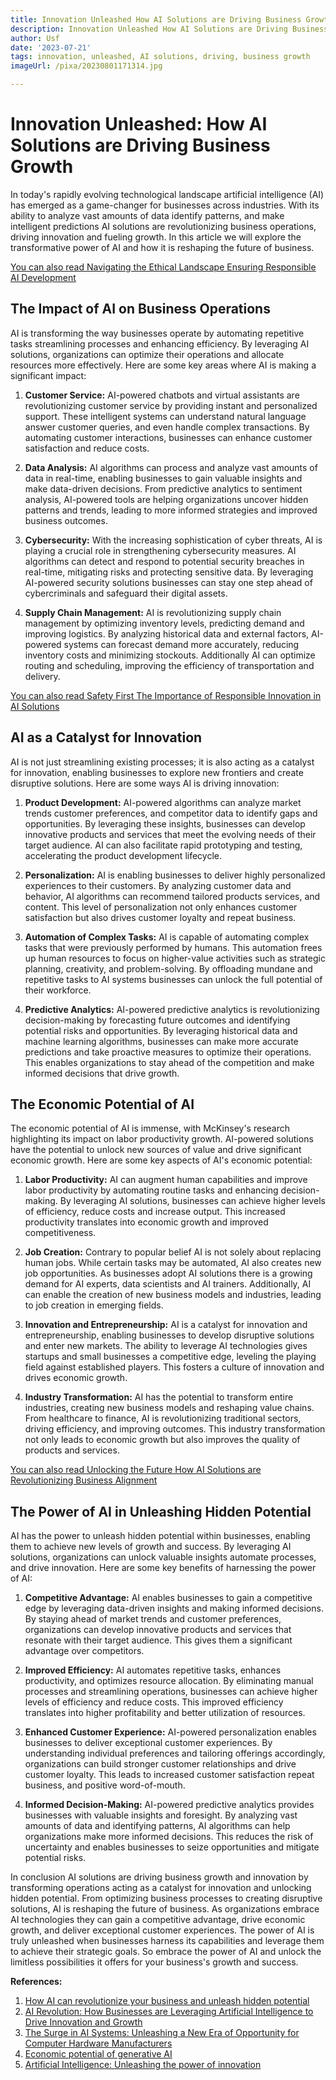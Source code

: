 ```yaml
---
title: Innovation Unleashed How AI Solutions are Driving Business Growth
description: Innovation Unleashed How AI Solutions are Driving Business Growth
author: Usf
date: '2023-07-21'
tags: innovation, unleashed, AI solutions, driving, business growth
imageUrl: /pixa/20230801171314.jpg

---
```

# Innovation Unleashed: How AI Solutions are Driving Business Growth

In  today's rapidly evolving technological landscape  artificial intelligence (AI) has emerged as a game-changer  for  businesses across industries. With its ability to analyze vast amounts of data identify patterns, and  make intelligent  predictions AI solutions are  revolutionizing business operations,  driving innovation and fueling growth. In  this article we will explore the transformative power of AI and how it is reshaping the future of business.

[You can also  read Navigating the  Ethical  Landscape Ensuring Responsible AI Development](Navigating%20the%20Ethical%20Landscape%20Ensuring%20Responsible%20AI%20Development)


## The Impact of AI on  Business  Operations

AI is transforming the way businesses operate by automating repetitive tasks streamlining processes and enhancing efficiency. By leveraging AI solutions, organizations can optimize their operations and allocate resources more effectively. Here are some key areas where  AI is making a significant impact:

1. **Customer Service:** AI-powered chatbots  and virtual assistants are revolutionizing customer  service by providing instant and personalized support. These intelligent systems can understand natural language answer customer queries, and even handle complex transactions. By automating  customer interactions, businesses can enhance customer satisfaction and reduce costs.

2.  **Data Analysis:** AI algorithms can process and  analyze vast amounts of  data in  real-time, enabling businesses to gain valuable insights and  make  data-driven decisions.  From predictive analytics to sentiment analysis, AI-powered tools  are helping organizations uncover hidden patterns  and trends, leading to more  informed  strategies and improved business outcomes.

3. **Cybersecurity:** With the increasing sophistication of cyber threats, AI is playing a crucial role in strengthening  cybersecurity measures. AI algorithms can detect and respond to  potential security  breaches  in real-time, mitigating risks and protecting sensitive  data. By leveraging AI-powered security solutions businesses can stay one step  ahead of cybercriminals and safeguard their digital assets.

4. **Supply Chain Management:** AI is revolutionizing supply chain  management by  optimizing inventory levels, predicting demand and improving logistics. By analyzing historical  data and external factors, AI-powered systems can forecast demand more accurately, reducing inventory costs and minimizing stockouts. Additionally AI can  optimize routing  and scheduling, improving the efficiency of transportation and delivery.

[You can also read Safety First The Importance of Responsible Innovation in AI Solutions](Safety%20First%20The%20Importance%20of%20Responsible%20Innovation%20in%20AI%20Solutions)


## AI as a  Catalyst for Innovation

AI is  not just  streamlining  existing processes; it is also acting as a catalyst for innovation, enabling businesses to explore new frontiers and create  disruptive solutions. Here are some ways AI is driving innovation:

1. **Product Development:** AI-powered algorithms can analyze market trends customer preferences, and competitor data to identify  gaps and opportunities. By leveraging these insights, businesses can develop innovative products and services that meet the  evolving needs of their target audience. AI can also facilitate  rapid prototyping  and testing, accelerating the product development  lifecycle.

2.  **Personalization:** AI is enabling businesses to deliver highly personalized experiences to their customers. By analyzing customer  data and behavior, AI algorithms can recommend tailored products services, and content. This level of personalization not only enhances customer  satisfaction  but also drives customer loyalty and repeat business.

3. **Automation of Complex Tasks:** AI is capable of automating complex  tasks that were previously performed by humans. This automation frees up human resources to focus on higher-value activities such as  strategic planning, creativity, and problem-solving. By offloading mundane and repetitive tasks to AI systems businesses can unlock the full potential  of  their workforce.

4. **Predictive Analytics:** AI-powered predictive analytics is revolutionizing decision-making by forecasting  future outcomes and identifying potential risks and opportunities. By leveraging historical data and machine learning algorithms, businesses can make  more  accurate predictions and take proactive measures to optimize their operations. This enables organizations to stay ahead of the competition and make informed decisions that drive growth.

## The Economic Potential of AI

The economic potential  of AI is immense, with McKinsey's research highlighting its impact on labor productivity  growth.  AI-powered solutions have the potential  to unlock new sources of value and drive significant  economic growth. Here are some key aspects of AI's economic potential:

1. **Labor Productivity:** AI can augment human capabilities and improve labor productivity by automating routine tasks and enhancing decision-making. By leveraging AI solutions, businesses can achieve higher levels of efficiency, reduce costs and  increase output. This  increased productivity translates into economic growth and  improved competitiveness.

2. **Job Creation:** Contrary to popular belief  AI is not solely about replacing human jobs. While certain tasks may be automated, AI  also creates  new job opportunities. As businesses adopt AI solutions  there is a growing  demand for AI experts, data scientists and  AI trainers. Additionally, AI can enable the creation of new business  models and industries, leading to job  creation in emerging fields.

3. **Innovation and Entrepreneurship:** AI is a catalyst for innovation and entrepreneurship, enabling businesses to develop disruptive solutions  and enter  new markets. The ability to leverage AI technologies gives startups and small businesses a competitive edge, leveling the playing field against established players.  This fosters a culture of innovation and drives economic growth.

4. **Industry Transformation:**  AI has the potential to transform entire industries, creating new business models and reshaping value chains. From healthcare to finance, AI is revolutionizing traditional sectors, driving  efficiency, and improving  outcomes. This industry transformation not only leads to economic growth but also improves the  quality of products and services.

[You can also read Unlocking the Future How AI Solutions are Revolutionizing Business Alignment](Unlocking%20the%20Future%20How%20AI%20Solutions%20are%20Revolutionizing%20Business%20Alignment)


## The Power of AI in Unleashing Hidden Potential

AI has the power to unleash hidden potential within businesses,  enabling them to achieve new  levels of growth and success. By leveraging AI  solutions, organizations  can unlock valuable insights automate processes, and drive innovation. Here are some key benefits of harnessing the  power  of  AI:

1. **Competitive Advantage:** AI enables businesses to gain a competitive edge by  leveraging data-driven insights and making informed decisions. By staying ahead of market trends and  customer preferences, organizations can develop innovative products and services that resonate  with their target audience. This gives them a significant advantage  over competitors.

2. **Improved Efficiency:** AI automates repetitive tasks,  enhances  productivity, and optimizes resource allocation. By  eliminating  manual processes and streamlining operations, businesses can  achieve higher levels of efficiency and reduce costs. This improved efficiency  translates into higher profitability and better utilization of resources.

3.  **Enhanced Customer Experience:** AI-powered personalization  enables businesses to deliver exceptional customer experiences.  By understanding individual preferences and tailoring offerings accordingly, organizations can build stronger customer relationships and drive customer loyalty. This  leads to increased customer satisfaction repeat business,  and positive  word-of-mouth.

4. **Informed  Decision-Making:** AI-powered predictive analytics provides businesses with valuable insights and foresight. By analyzing vast amounts of data and identifying patterns, AI algorithms can  help organizations make more informed decisions.  This reduces the risk of uncertainty  and enables businesses to seize opportunities and mitigate potential risks.

In conclusion AI solutions are driving business growth and innovation by transforming operations acting as a catalyst for innovation and unlocking hidden potential. From optimizing business processes to creating disruptive solutions, AI is reshaping the future  of business. As organizations embrace AI  technologies they can gain a competitive advantage, drive economic growth, and deliver exceptional customer experiences. The power of AI is truly unleashed when businesses harness its capabilities and leverage them to achieve their strategic goals. So embrace the power of  AI and unlock the limitless possibilities it offers for your business's growth  and success.

**References:**

1. [How AI  can  revolutionize your business and unleash hidden potential](https://www.sage.com/en-us/blog/how-ai-can-revolutionize-your-business-and-unleash-hidden-potential/)
2. [AI Revolution:  How Businesses are Leveraging  Artificial Intelligence  to Drive Innovation and Growth](https://www.linkedin.com/pulse/ai-revolution-how-businesses-leveraging-artificial-intelligence)
3. [The Surge in AI Systems: Unleashing a  New Era of  Opportunity for Computer Hardware Manufacturers](https://www.linkedin.com/pulse/surge-ai-systems-unleashing-new-era-opportunity-computer-tahir-nasim)
4. [Economic potential of generative AI](https://www.mckinsey.com/capabilities/mckinsey-digital/our-insights/the-economic-potential-of-generative-ai-the-next-productivity-frontier)
5. [Artificial Intelligence: Unleashing the power of innovation](https://timesofindia.indiatimes.com/readersblog/mywriteexpress/artificial-intelligence-unleashing-the-power-of-innovation-56241/)